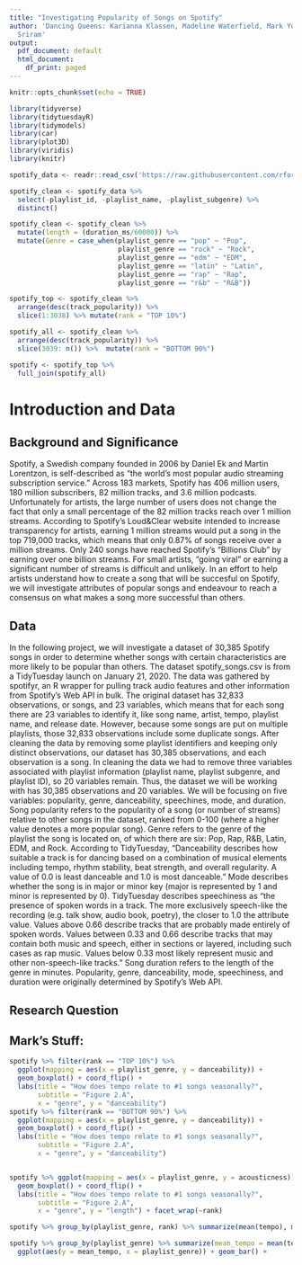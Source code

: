 ```yaml
---
title: "Investigating Popularity of Songs on Spotify"
author: 'Dancing Queens: Karianna Klassen, Madeline Waterfield, Mark Yukelis, Shrikrishna
  Sriram'
output:
  pdf_document: default
  html_document:
    df_print: paged
---
```

```r
knitr::opts_chunk$set(echo = TRUE)
```

```r
library(tidyverse)
library(tidytuesdayR)
library(tidymodels)
library(car)
library(plot3D)
library(viridis)
library(knitr)
```

```r
spotify_data <- readr::read_csv('https://raw.githubusercontent.com/rfordatascience/tidytuesday/master/data/2020/2020-01-21/spotify_songs.csv')
```

```r
spotify_clean <- spotify_data %>%
  select(-playlist_id, -playlist_name, -playlist_subgenre) %>%
  distinct()

spotify_clean <- spotify_clean %>%
  mutate(length = (duration_ms/60000)) %>%
  mutate(Genre = case_when(playlist_genre == "pop" ~ "Pop",
                           playlist_genre == "rock" ~ "Rock", 
                           playlist_genre == "edm" ~ "EDM", 
                           playlist_genre == "latin" ~ "Latin",
                           playlist_genre == "rap" ~ "Rap", 
                           playlist_genre == "r&b" ~ "R&B")) 

spotify_top <- spotify_clean %>%
  arrange(desc(track_popularity)) %>%
  slice(1:3038) %>% mutate(rank = "TOP 10%")

spotify_all <- spotify_clean %>%
  arrange(desc(track_popularity)) %>%
  slice(3039: n()) %>%  mutate(rank = "BOTTOM 90%")

spotify <- spotify_top %>%
  full_join(spotify_all)
```


# Introduction and Data

## Background and Significance

Spotify, a Swedish company founded in 2006 by Daniel Ek and Martin Lorentzon, is self-described as "the world’s most popular audio streaming subscription service." Across 183 markets, Spotify has 406 million users, 180 million subscribers, 82 million tracks, and 3.6 million podcasts. Unfortunately for artists, the large number of users does not change the fact that only a small percentage of the 82 million tracks reach over 1 million streams. According to Spotify's Loud&Clear website intended to increase transparency for artists, earning 1 million streams would put a song in the top 719,000 tracks, which means that only 0.87% of songs receive over a million streams. Only 240 songs have reached Spotify's "Billions Club" by earning over one billion streams. For small artists, "going viral" or earning a significant number of streams is difficult and unlikely. In an effort to help artists understand how to create a song that will be succesful on Spotify, we will investigate attributes of popular songs and endeavour to reach a consensus on what makes a song more successful than others. 

## Data

In the following project, we will investigate a dataset of 30,385 Spotify songs in order to determine whether songs with certain characteristics are more likely to be popular than others. The dataset spotify_songs.csv is from a TidyTuesday launch on January 21, 2020. The data was gathered by spotifyr, an R wrapper for pulling track audio features and other information from Spotify’s Web API in bulk. The original dataset has 32,833 observations, or songs, and 23 variables, which means that for each song there are 23 variables to identify it, like song name, artist, tempo, playlist name, and release date. However, because some songs are put on multiple playlists, those 32,833 observations include some duplicate songs. After cleaning the data by removing some playlist identifiers and keeping only distinct observations, our dataset has 30,385 observations, and each observation is a song. In cleaning the data we had to remove three variables associated with playlist information (playlist name, playlist subgenre, and playlist ID), so 20 variables remain. Thus, the dataset we will be working with has 30,385 observations and 20 variables. We will be focusing on five variables: popularity, genre, danceability, speechines, mode, and duration. Song popularity refers to the popularity of a song (or number of streams) relative to other songs in the dataset, ranked from 0-100 (where a higher value denotes a more popular song). Genre refers to the genre of the playlist the song is located on, of which there are six: Pop, Rap, R&B, Latin, EDM, and Rock. According to TidyTuesday, "Danceability describes how suitable a track is for dancing based on a combination of musical elements including tempo, rhythm stability, beat strength, and overall regularity. A value of 0.0 is least danceable and 1.0 is most danceable." Mode describes whether the song is in major or minor key (major is represented by 1 and minor is represented by 0). TidyTuesday describes speechiness as "the presence of spoken words in a track. The more exclusively speech-like the recording (e.g. talk show, audio book, poetry), the closer to 1.0 the attribute value. Values above 0.66 describe tracks that are probably made entirely of spoken words. Values between 0.33 and 0.66 describe tracks that may contain both music and speech, either in sections or layered, including such cases as rap music. Values below 0.33 most likely represent music and other non-speech-like tracks." Song duration refers to the length of the genre in minutes. Popularity, genre, danceability, mode, speechiness, and duration were originally determined by Spotify's Web API. 

## Research Question


## Mark's Stuff: 

```r
spotify %>% filter(rank == "TOP 10%") %>%
  ggplot(mapping = aes(x = playlist_genre, y = danceability)) +
  geom_boxplot() + coord_flip() +
  labs(title = "How does tempo relate to #1 songs seasonally?", 
       subtitle = "Figure 2.A", 
       x = "genre", y = "danceability")
spotify %>% filter(rank == "BOTTOM 90%") %>%
  ggplot(mapping = aes(x = playlist_genre, y = danceability)) +
  geom_boxplot() + coord_flip() +
  labs(title = "How does tempo relate to #1 songs seasonally?", 
       subtitle = "Figure 2.A", 
       x = "genre", y = "danceability")


spotify %>% ggplot(mapping = aes(x = playlist_genre, y = acousticness)) +
  geom_boxplot() + coord_flip() +
  labs(title = "How does tempo relate to #1 songs seasonally?", 
       subtitle = "Figure 2.A", 
       x = "genre", y = "length") + facet_wrap(~rank)

spotify %>% group_by(playlist_genre, rank) %>% summarize(mean(tempo), mean(length), mean(danceability))

spotify %>% group_by(playlist_genre) %>% summarize(mean_tempo = mean(tempo)) %>% 
  ggplot(aes(y = mean_tempo, x = playlist_genre)) + geom_bar() + 
```

